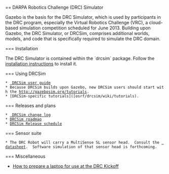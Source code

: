 == DARPA Robotics Challenge (DRC) Simulator


Gazebo is the basis for the DRC Simulator, which is used by participants in the DRC program, especially the Virtual Robotics Challenge (VRC), a cloud-based simulation competition scheduled for June 2013.  Building upon Gazebo, the DRC Simulator, or DRCSim, comprises additional worlds, models, and code that is specifically required to simulate the DRC domain.

{{https://bitbucket.org/repo/bae8oa/images/3956649871-645px-DRCsim_SOA2.png|645px-DRCsim_SOA2.png}}


=== Installation

The DRC Simulator is contained within the `drcsim` package.  Follow the [[DRC/Install | installation instructions]] to install it.

=== Using DRCSim

 * [[DRC/UserGuide | DRCSim user guide]]
 * Because DRCSim builds upon Gazebo, new DRCSim users should start with the [[Gazebo Tutorials|http://gazebosim.org/tutorials]].  
 * [DRCSim-specific tutorials]([osrf/drcsim/wiki/tutorials).

=== Releases and plans

 * [[DRC/Change log | DRCSim change log]]
 * [[DRC/Roadmap|DRCSim roadmap]]
 * [[DRC/ReleaseSchedule|DRCSim Release schedule]]

=== Sensor suite

 * The DRC Robot will carry a MultiSense SL sensor head.  Consult the [[Media:MultiSense_SL.PDF | datasheet]].  Software simulation of that sensor head is forthcoming.


=== Miscellaneous

* [[DRC/DRCKickoffLaptops|How to prepare a laptop for use at the DRC Kickoff]]
